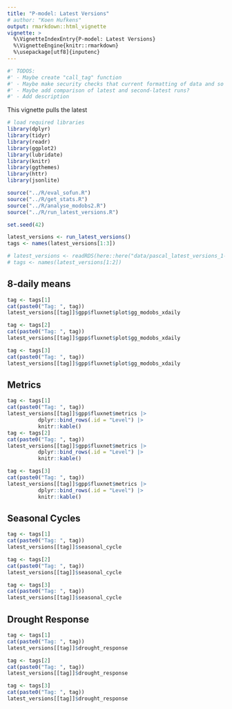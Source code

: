 ```yaml
---
title: "P-model: Latest Versions"
# author: "Koen Hufkens"
output: rmarkdown::html_vignette
vignette: >
  %\VignetteIndexEntry{P-model: Latest Versions}
  %\VignetteEngine{knitr::rmarkdown}
  %\usepackage[utf8]{inputenc}
---
```


```r

#' TODOS:
#' - Maybe create "call_tag" function
#' - Maybe make security checks that current formatting of data and so on only applies to v4.0-4.3
#' - Maybe add comparison of latest and second-latest runs?
#' - Add description
```

This vignette pulls the latest 

```r
# load required libraries
library(dplyr)
library(tidyr)
library(readr)
library(ggplot2)
library(lubridate)
library(knitr)
library(ggthemes)
library(httr)
library(jsonlite)

source("../R/eval_sofun.R")
source("../R/get_stats.R")
source("../R/analyse_modobs2.R")
source("../R/run_latest_versions.R")

set.seed(42)
```

```r
latest_versions <- run_latest_versions()
tags <- names(latest_versions[1:3])
```

```r
# latest_versions <- readRDS(here::here("data/pascal_latest_versions_1-2.rds"))
# tags <- names(latest_versions[1:2])
```

## 8-daily means
```r
tag <- tags[1]
cat(paste0("Tag: ", tag))
latest_versions[[tag]]$gpp$fluxnet$plot$gg_modobs_xdaily

tag <- tags[2]
cat(paste0("Tag: ", tag))
latest_versions[[tag]]$gpp$fluxnet$plot$gg_modobs_xdaily

tag <- tags[3]
cat(paste0("Tag: ", tag))
latest_versions[[tag]]$gpp$fluxnet$plot$gg_modobs_xdaily
```

##  Metrics
```r
tag <- tags[1]
cat(paste0("Tag: ", tag))
latest_versions[[tag]]$gpp$fluxnet$metrics |> 
          dplyr::bind_rows(.id = "Level") |> 
          knitr::kable()
tag <- tags[2]
cat(paste0("Tag: ", tag))
latest_versions[[tag]]$gpp$fluxnet$metrics |> 
          dplyr::bind_rows(.id = "Level") |> 
          knitr::kable()

tag <- tags[3]
cat(paste0("Tag: ", tag))
latest_versions[[tag]]$gpp$fluxnet$metrics |> 
          dplyr::bind_rows(.id = "Level") |> 
          knitr::kable()
```

## Seasonal Cycles
```r
tag <- tags[1]
cat(paste0("Tag: ", tag))
latest_versions[[tag]]$seasonal_cycle

tag <- tags[2]
cat(paste0("Tag: ", tag))
latest_versions[[tag]]$seasonal_cycle

tag <- tags[3]
cat(paste0("Tag: ", tag))
latest_versions[[tag]]$seasonal_cycle
```

## Drought Response
```r
tag <- tags[1]
cat(paste0("Tag: ", tag))
latest_versions[[tag]]$drought_response

tag <- tags[2]
cat(paste0("Tag: ", tag))
latest_versions[[tag]]$drought_response

tag <- tags[3]
cat(paste0("Tag: ", tag))
latest_versions[[tag]]$drought_response
```

